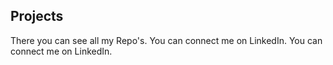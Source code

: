 ## Projects

<ProjectCard title="Github" link="https://github.com/pavlin-js" bg="linear-gradient(to right, #D4145A 0%, #FBB03B 100%)">
There you can see all my Repo's.
</ProjectCard>

<ProjectCard title="LinkedIn" link="https://www.linkedin.com/in/pavlin-ivanov-2670561b5/" bg="linear-gradient(to right, #98880d 0%, #1b980d 100%)">
You can connect me on LinkedIn.
</ProjectCard>

<ProjectCard title="LinkedIn" link="https://www.linkedin.com/in/pavlin-ivanov-2670561b5/" bg="linear-gradient(to right, #98880d 0%, #1b980d 100%)">
You can connect me on LinkedIn.
</ProjectCard>